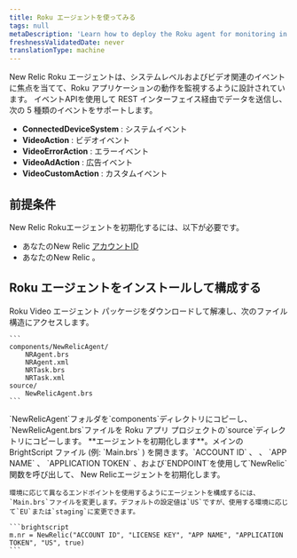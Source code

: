 ```yaml
---
title: Roku エージェントを使ってみる
tags: null
metaDescription: 'Learn how to deploy the Roku agent for monitoring in New Relic, including UI, copy/paste, and API options.'
freshnessValidatedDate: never
translationType: machine
---
```


New Relic Roku エージェントは、システムレベルおよびビデオ関連のイベントに焦点を当てて、Roku アプリケーションの動作を監視するように設計されています。 イベントAPIを使用して REST インターフェイス経由でデータを送信し、次の 5 種類のイベントをサポートします。

* **ConnectedDeviceSystem** : システムイベント
* **VideoAction** : ビデオイベント
* **VideoErrorAction** : エラーイベント
* **VideoAdAction** : 広告イベント
* **VideoCustomAction** : カスタムイベント

## 前提条件

New Relic Rokuエージェントを初期化するには、以下が必要です。

* あなたのNew Relic [アカウントID](/docs/accounts-partnerships/accounts/account-setup/account-id)
* あなたのNew Relic <InlinePopover type="licenseKey" />。

## Roku エージェントをインストールして構成する

<Steps>
  <Step>
    Roku Video エージェント パッケージをダウンロードして解凍し、次のファイル構造にアクセスします。

    ```
    components/NewRelicAgent/
        NRAgent.brs
        NRAgent.xml
        NRTask.brs
        NRTask.xml
    source/
        NewRelicAgent.brs
    ```
  </Step>

  <Step>
    `NewRelicAgent`フォルダを`components`ディレクトリにコピーし、 `NewRelicAgent.brs`ファイルを Roku アプリ プロジェクトの`source`ディレクトリにコピーします。
  </Step>

  <Step>
    **エージェントを初期化します**。メインの BrightScript ファイル (例: `Main.brs` ) を開きます。`ACCOUNT ID` 、 <InlinePopover type="licenseKey" />、 `APP NAME` 、 `APPLICATION TOKEN` 、および`ENDPOINT`を使用して`NewRelic`関数を呼び出して、 New Relicエージェントを初期化します。

    環境に応じて異なるエンドポイントを使用するようにエージェントを構成するには、 `Main.brs`ファイルを変更します。デフォルトの設定値は`US`ですが、使用する環境に応じて`EU`または`staging`に変更できます。

    ```brightscript
    m.nr = NewRelic("ACCOUNT ID", "LICENSE KEY", "APP NAME", "APPLICATION TOKEN", "US", true)
    ```
  </Step>
</Steps>